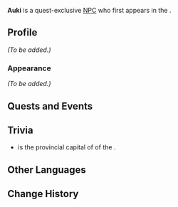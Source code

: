 {{Meta
<!-- Remove this template after adding the missing info -->
|missing_NPC_picture  = yes
|missing_NPC_profile  = yes
}}
{{Character Infobox
|type             = Quest NPC
|image            = NPC Auki.png<!--We most likely only hear her - never see her. Verify before removing this section.-->
|region           = Natlan
|location         = Natlan
|affiliation      = 
|title            = 
|deceased         = May die during [[The Surging Darkness]].
Conditions for keeping alive:
* Choose "Under Siege" in Diverging Point #1 during ''The Surging Darkness''

|child            = Wisa

|voiceEN          = 
|voiceCN          = 
|voiceJP          = 
|voiceKR          = 
}}
'''Auki''' is a quest-exclusive [[NPC]] who first appears in the {{Quest|The Surging Darkness}}.

==Profile==
<!--Detailed story/lore information goes here.-->
''(To be added.)''

===Appearance===
<!--We most likely only hear her - never see her. Verify before removing this section.-->
''(To be added.)''

==Quests and Events==
{{Quests and Events}}

==Trivia==
* {{w|Auki}} is the provincial capital of {{w|Malaita Province}} of the {{w|Solomon Islands}}.
==Other Languages==
{{Other Languages
|en       = Auki
|zhs      = 阿乌琪
|zhs_rm   = 
|zht      = 阿烏琪
|zht_rm   = 

|ja       = アウキ
|ja_rm    = 

|ko       = 아우키

|es       = Auki
|fr       = Auki
|ru       = Ауки

|th       = Auki
|vi       = Auki
|de       = Auki
|id       = Auki
|pt       = Auki
|tr       = Auki
|it       = Auki
}}

==Change History==
{{Change History|5.1}}
<!--
==References==
{{Reflist}}
-->